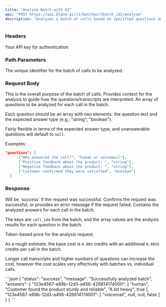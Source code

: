 ```yaml
---
title: "Analyze Batch with AI" 
api: "POST https://api.bland.ai/v1/batches/{batch_id}/analyze"
description: "Analyzes a batch of calls based on specified questions and goals."
---
```


### Headers

<ParamField header="authorization" type="string" required>
  Your API key for authentication.
</ParamField>

### Path Parameters

<ParamField query="batch_id" type="string" required>
  The unique identifier for the batch of calls to be analyzed.
</ParamField>

### Request Body

<ParamField body="goal" type="string" required>
  This is the overall purpose of the batch of calls. Provides context for the analysis to guide how the questions/transcripts are interpreted.
</ParamField>

<ParamField body="questions" type="array" required>
  An array of questions to be analyzed for each call in the batch. 
  
  Each question should be an array with two elements: the question text and the expected answer type (e.g., "string", "boolean").

  Fairly flexible in terms of the expected answer type, and unanswerable questions will default to `null`.

  Examples:
  ```json
  "questions": [
        ["Who answered the call?", "human or voicemail"],
        ["Positive feedback about the product: ", "string"],
        ["Negative feedback about the product: ", "string"],
        ["Customer confirmed they were satisfied", "boolean"]
    ]
  ```
</ParamField>

### Response

<ResponseField type="object" name="status">
  Will be `success` if the request was successful.
</ResponseField>

<ResponseField type="string" name="message">
  Confirms the request was successful, or provides an error message if the request failed.
</ResponseField>

<ResponseField type="object" name="answers">
  Contains the analyzed answers for each call in the batch.

  The keys are `call_id`s from the batch, and the array values are the analysis results for each question in the batch.
</ResponseField>

<ResponseField type="number" name="credits_used">
  Token-based price for the analysis request.

  As a rough estimate, the base cost is `0.003` credits with an additional `0.0015` credits per call in the batch.

  Longer call transcripts and higher numbers of questions can increase the cost, however the cost scales very effectively with batches vs. individual calls.
</ResponseField>

<ResponseExample>
```json
{
    "status": "success",
    "message": "Successfully analyzed batch",
    "answers": {
        "123e4567-e89b-12d3-a456-426614174000": [
            "human",
            "Customer found the product sturdy and reliable",
            "A bit heavy",
            true
        ],
        "123e4567-e89b-12d3-a456-426614174001": [
            "voicemail",
            null,
            null,
            false
        ]
    }
}
```
</ResponseExample>



